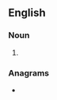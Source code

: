 {{also|Doore}}
==English==

===Noun===
{{en-noun}}

# {{obsolete spelling of|en|door}}

===Anagrams===
* {{anagrams|en|a=deoor|rodeo}}